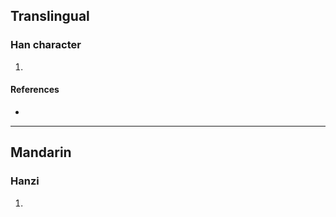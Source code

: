 {{character info/new}}
==Translingual==

===Han character===
{{Han char|rn=94|rad=犬|as=07|sn=10|four=44227|canj=KHKKB|ids=⿰犭希}}

# {{defn|Han|sort=犬07}}

====References====
* {{Han ref|kx=0711.190|dkj=20416|dj=1123.190|hdz=21349.130|uh=72F6|ud=29430|bh=D2A7|bd=53927}}

----

==Mandarin==

===Hanzi===
{{cmn-hanzi|pin=[[xǐ]] ([[xi3]])|wg=hsi<sup>3</sup>}}

# {{defn|lang=cmn|sort=犬07}}